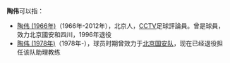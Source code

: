 '''陶伟'''可以指：
* [[陶伟_(1966年)|陶伟 (1966年)]]（1966年-2012年），北京人，[[中国中央电视台|CCTV]]足球評論員。曾是球員，效力北京國安和四川，1996年退役
* [[陶伟_(1978年)|陶伟 (1978年)]]（1978年-），球员时期曾效力于[[北京国安队|北京国安队]]，现在已经退役担任该队助理教练

{{disambig|T陶|Cat=二字人名消歧義}}